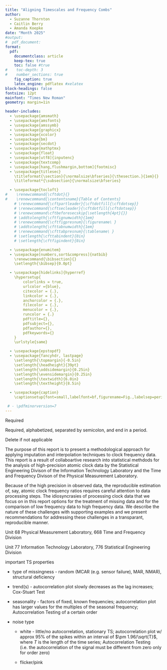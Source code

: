 ```yaml
---
title: "Aligning Timescales and Frequency Combs"
author:
  - Suzanne Thornton
  - Caitlin Berry
  - Amanda Koepke
date: "Month 2025"
#output:
#  pdf_document:
format:
  pdf:
    documentclass: article
    keep-tex: true
    toc: false #true
#    toc-depth: 3
#    number_sections: true
    fig_caption: true
    latex_engine: pdflatex #xelatex  
block-headings: false 
fontsize: 12pt
mainfont: "Times New Roman"
geometry: margin=1in

header-includes:
  - \usepackage{amsmath}
  - \usepackage{amsfonts}
  - \usepackage{amssymb}
  - \usepackage{graphicx}
  - \usepackage{xcolor}
  - \usepackage{bm}
  - \usepackage{secdot}
  - \usepackage{mathptmx}
  - \usepackage{float}
  - \usepackage[utf8]{inputenc}
  - \usepackage{textcomp}
  - \usepackage[hang,flushmargin,bottom]{footmisc}
  - \usepackage{titlesec}
    \titleformat{\section}{\normalsize\bfseries}{\thesection.}{1em}{}
    \titleformat*{\subsection}{\normalsize\bfseries}

  - \usepackage{tocloft}
#    \renewcommand{\cftdot}{}
#    \renewcommand{\contentsname}{Table of Contents}
    # \renewcommand{\cftpartleader}{\cftdotfill{\cftdotsep}}  
    # \renewcommand{\cftsecleader}{\cftdotfill{\cftdotsep}}
    # \renewcommand\cftbeforesecskip{\setlength{4pt}{}}
    # \addtolength{\cftfignumwidth}{1em}
    # \renewcommand{\cftfigpresnum}{\figurename\ }
    # \addtolength{\cfttabnumwidth}{1em}
    # \renewcommand{\cfttabpresnum}{\tablename\ }
    # \setlength{\cfttabindent}{0in}     
    # \setlength{\cftfigindent}{0in} 

  - \usepackage{enumitem}
  - \usepackage[numbers,sort&compress]{natbib}
    \renewcommand{\bibsection}{}
    \setlength{\bibsep}{0.0pt}

  - \usepackage[hidelinks]{hyperref}
    \hypersetup{
        colorlinks = true,
        urlcolor ={blue},
        citecolor = {.},
        linkcolor = {.},
        anchorcolor = {.},
        filecolor = {.},
        menucolor = {.},
        runcolor = {.}
        pdftitle={}, 
        pdfsubject={}, 
        pdfauthor={},  
        pdfkeywords={}  
    }
    \urlstyle{same}

  - \usepackage{epstopdf}
  - \usepackage{fancyhdr, lastpage}
    \setlength{\topmargin}{-0.5in}
    \setlength{\headheight}{39pt}
    \setlength{\oddsidemargin}{0.25in}
    \setlength{\evensidemargin}{0.25in}
    \setlength{\textwidth}{6.0in}
    \setlength{\textheight}{8.5in}

  - \usepackage{caption}
    \captionsetup{font=small,labelfont=bf,figurename=Fig.,labelsep=period,justification=raggedright} 

 # - \pdfminorversion=7
---
```

\newcommand{\pubnumber}{XXXX}
\newcommand{\DOI}{https://doi.org/10.6028/NIST.TN.XXXX}
\newcommand{\monthyear}{Month Year}

\urlstyle{rm}   
	
 
\begin{titlepage}
	\begin{flushright}
 
\LARGE{\textbf{NIST Technical Note \pubnumber}}\\
\vfill
 
\Huge{\textbf{Aligning Timescales and Frequency Combs}}\\
\vfill
 
\large Suzanne Thornton\\
\large Caitlin Berry\\
\large Amanda Koepke\\
\vfill
 
\normalsize This publication is available free of charge from:\\
\DOI\\
\vfill
 

\includegraphics[width=0.3\linewidth]{NIST-logo.eps}\\ 


\end{flushright}
\end{titlepage}
\begin{titlepage}
 
\begin{flushright}
 
\LARGE{\textbf{NIST Technical Note \pubnumber}}\\
\vfill 
 
\Huge{\textbf{Imputation and Interpolation for the Handeling of Clock Data}}\\
\vfill
 
\normalsize First Author\\
Second Author\\
\textit{Office of XXXX}\\
\textit{First Operating Unit}\\
\vspace{12pt}
Third Author\\
Fourth Author\\
\textit{Office of XXXX}\\
\textit{Second Operating Unit}\\
\vfill
 
\normalsize This publication is available free of charge from:\\
\DOI\\
\vfill
 
\normalsize \monthyear
\vfill
 	

\includegraphics[width=0.18\linewidth]{DoC-logo.eps}\\ 
\vfill
 
\footnotesize U.S. Department of Commerce\\ 
\textit{Gina M. Raimondo, Secretary}\\
\vspace{10pt}
National Institute of Standards and Technology\\ 
\hspace*{-3cm}\textit{James K. Olthoff, Performing the Non-Exclusive Functions and Duties of the Under Secretary of Commerce \\
for Standards and Technology \& Director, National Institute of Standards and Technology} 
\end{flushright}
\end{titlepage}

\begin{titlepage}
 
\begin{flushright}
\footnotesize  Certain commercial entities, equipment, or materials may be identified in this document in order to describe an experimental procedure or concept adequately. Such identification is not intended to imply recommendation or endorsement by the National Institute of Standards and Technology, nor is it intended to imply that the entities, materials, or equipment are necessarily the best available for the purpose.\\ 
\vfill
 
\normalsize \textbf{National Institute of Standards and Technology Technical Note \pubnumber\\ 
Natl. Inst. Stand. Technol. Tech. Note \pubnumber, \pageref{LastPage} pages (\monthyear)} \\
\textbf{CODEN: NTNOEF}\\
\vspace{12pt}
\textbf{This publication is available free of charge from: \DOI}
\vfill
\end{flushright}
\end{titlepage}
 
\section*{Abstract} <!-- {.unnumbered .unlisted}-->
\normalsize Required

\section*{Key words} <!-- {.unnumbered .unlisted} --> 
\normalsize Required, alphabetized, separated by semicolon, and end in a period.
\pagebreak
 
\begin{center}
	\tableofcontents
	\listoftables
	\listoffigures
\end{center}
\pagebreak

\section*{Glossary} <!-- {.unnumbered .unlisted}-->
Delete if not applicable
\pagebreak


\section{Introduction}\label{sec:intro}

The purpose of this report is to present a methodological approach for applying imputation and interpolation techniques to clock frequency data. This report is a result of collaboartive research into statistical methdods for the analysis of high-precision atomic clock data by the Statistical Engineering Divison of the Information Technology Laboratory and the Time and Frequency Divison of the Physical Measurement Laboratory. 

Because of the high precision in observed data, the reproducible estimation of, say, atomic clock frequency ratios requires careful attention to data processing steps. The idiosyncrasies of processing clock data that we focus on in this report options for the treatment of missing data and for the comparison of low frequency data to high frequency data. We describe the nature of these challenges with supporting examples and we present recommendations for addressing these challenges in a transparant, reproducible manner.      

\subsection{Audience}\label{subsec:audience}

Unit 68 Physical Measurement Laboratory, 668 Time and Frequency Division 

Unit 77 Information Technology Laboratory, 776 Statistical Engineering Division 

\subsection{Collaborators}\label{subsec:collabs} 

\subsection{Report Organization}\label{subsec:organization}

\begin{equation}
{x}^{n} + {y}^{n} = {z}^{n}
\end{equation}


\begin{itemize}
\item Initial input: Independent series of clock and comb data
\begin{itemize}
	\item Clock shift files containing variables: MJD, shift, and possibly ISGOOD 
	\item Frequency comb data containing variables: MJD, SDR:frep ErYb, fo ErYb, fb Si ErYb, fb Al ErYb, fb Yb ErYb
\end{itemize}
\item Read data into Python
\item Define functions to find optical frequencies for each clock with comb equation, these frequencies will become additional variables in the frequency comb data object 
\item compute total correction for each clock's shift data 
\item Data processing 
\begin{itemize}
	\item change all data variables to type float for high precision computing
	\item find overlapping MJD values for each clock frequency data set 
	\item visualize gaps in the clock frequency data sets 
\end{itemize} 
\item Imputation -  decide how to deal with missing shift values
\begin{itemize}
	\item note MJD indices for large gaps of missing values 
	\item use interpolation techniques (see below) for short sequence of individual missing values 
	\item keep with caution about how this may impact subsequent steps
  \item decide upon initial and final MJD values for analysis  
\end{itemize}
\item Interpolation - to get clock data to match up with comb time intervals, key difference from imputation step is data is contained w/in a certain range of start/stop MJD values 
\begin{itemize}
	\item numpy.interp and pandas.interpolate, linear 
	\item other options: incorporate randomness, kalman smoothing
  \item lit review 
    \begin{itemize}
    \item including (but not limited to) the problem of transforming a low-freq uency series into a high-frequency one
      \begin{itemize}
      \item A Survey of Methods to Interpolate, Distribute and  Extrapolate Time Series (2010) https://www.scirp.org/html/3396.html - Kalman filtering Sec. 6 
      \end{itemize}
    \item 
    \end{itemize} 
\end{itemize}
\item Calculate clock frequencies by adding together comb frequencies and shift data, scaled by the total correction amount 
\item End results: clock ratio data to compute offset to compare to previous measurements (may contain missing values?) 
\end{itemize}

important TS properties 

- type of missingness - random (MCAR (e.g. sensor failure), MAR, NMAR), structural deficiency

- trend(s) - autocorrelation plot slowly decreases as the lag increases; Cox-Stuart Test

- seasonality - factors of fixed, known frequencies; autocorrelation plot has larger values for the multiples of the seasonal frequency; Autocorrelation Testing of a certain order 

- noise type

  * white - little/no autocorrelation, stationary TS; autocorrelation plot w/ approx $95\%$ of the spikes within an interval of $\pm 1.96/\sqrt{T}$, where $T$ is the length of the time series; Autocorrelation Testing (i.e. the autocorrelation of the signal must be different from zero only for order zero)

  * flicker/pink 




\begin{table}[H]
	\centering
	\caption{Title.}
	\small
	\begin{tabular}{cc}
		\hline
		ColumnA & ColumnB \\ \hline
		text & text{\scriptsize $^{\textrm a}$} \\
		text & text \\
		text & text \\
		text & text \\
		\hline
	\end{tabular}
	
	{\footnotesize 	{\scriptsize $^{\textrm a}$}Footnote}
\end{table}
<!-- 
%   Tables should appear after they are mentioned in the text. 
%	Superscripted letters (a, b, c, etc.) should be used for table footnotes.
--> 

\begin{figure}[h] 
	\centering 	\includegraphics[width=0.5\linewidth]{Chrysanthemum.jpg}
	\caption{This is the caption text.}
	\label{fig:Chrysanthemum}
\end{figure}
<!---
%   Figure references are “Fig. X”.
% 	“Figure X” is used at beginning of sentence. 
% 	Figures should appear after they are mentioned in the text.
%	Figures must have embedded alternate text or “alt text” in order 
%	to comply with Section 508 accessibility standards. 
---> 

\section{Summary and Next Steps}\label{sec:summary}


<!--
## Acknowledgments {.unnumbered .unlisted}
\noindent Delete if not applicable\\


## References {.unnumbered}
\addcontentsline{toc}{section}{References}
\bibliographystyle{techpubs}
\bibliography{References}
<!--
%   Please use the techpubs BibTeX style when compiling bibliography, or follow the instructions on tinyurl.com/techpubsnist to format your .bib / .bbl file appropriately.
-->

<!-- \section*{Appendix A: Supplemental Materials}
\addcontentsline{toc}{section}{Appendix A: Supplemental Materials}
Brief description of supplemental files\\
--> 